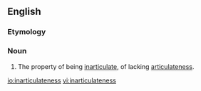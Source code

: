 ==English==

===Etymology===
{{suffix|inarticulate|ness|lang=en}}

===Noun===
{{en-noun|-}}

# The property of being [[inarticulate]], of lacking [[articulateness]].

[[io:inarticulateness]]
[[vi:inarticulateness]]